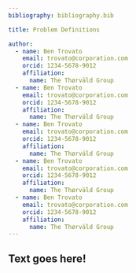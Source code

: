```yaml
---
bibliography: bibliography.bib

title: Problem Definitions

author:
  - name: Ben Trovato
    email: trovato@corporation.com
    orcid: 1234-5678-9012
    affiliation:
      name: The Thørväld Group
  - name: Ben Trovato
    email: trovato@corporation.com
    orcid: 1234-5678-9012
    affiliation:
      name: The Thørväld Group
  - name: Ben Trovato
    email: trovato@corporation.com
    orcid: 1234-5678-9012
    affiliation:
      name: The Thørväld Group
  - name: Ben Trovato
    email: trovato@corporation.com
    orcid: 1234-5678-9012
    affiliation:
      name: The Thørväld Group
  - name: Ben Trovato
    email: trovato@corporation.com
    orcid: 1234-5678-9012
    affiliation:
      name: The Thørväld Group
---
```


## Text goes here!
